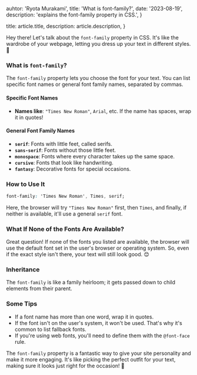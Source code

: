 
  auhtor: 'Ryota Murakami',
  title: 'What is font-family?',
  date: '2023-08-19',
  description: 'explains the font-family property in CSS.',
}

  title: article.title,
  description: article.description,
}

Hey there! Let's talk about the `font-family` property in CSS. It's like the wardrobe of your webpage, letting you dress up your text in different styles. 🎨

### What is `font-family`?

The `font-family` property lets you choose the font for your text. You can list specific font names or general font family names, separated by commas.

#### Specific Font Names

- **Names like**: `"Times New Roman"`, `Arial`, etc. If the name has spaces, wrap it in quotes!

#### General Font Family Names

- **`serif`**: Fonts with little feet, called serifs.
- **`sans-serif`**: Fonts without those little feet.
- **`monospace`**: Fonts where every character takes up the same space.
- **`cursive`**: Fonts that look like handwriting.
- **`fantasy`**: Decorative fonts for special occasions.

### How to Use It

```css
font-family: 'Times New Roman', Times, serif;
```

Here, the browser will try `"Times New Roman"` first, then `Times`, and finally, if neither is available, it'll use a general `serif` font.

### What If None of the Fonts Are Available?

Great question! If none of the fonts you listed are available, the browser will use the default font set in the user's browser or operating system. So, even if the exact style isn't there, your text will still look good. 😊

### Inheritance

The `font-family` is like a family heirloom; it gets passed down to child elements from their parent.

### Some Tips

- If a font name has more than one word, wrap it in quotes.
- If the font isn't on the user's system, it won't be used. That's why it's common to list fallback fonts.
- If you're using web fonts, you'll need to define them with the `@font-face` rule.

The `font-family` property is a fantastic way to give your site personality and make it more engaging. It's like picking the perfect outfit for your text, making sure it looks just right for the occasion! 🌟
